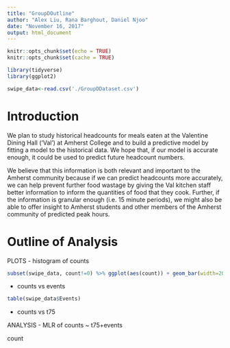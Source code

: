 ```yaml
---
title: "GroupDOutline"
author: "Alex Liu, Rana Barghout, Daniel Njoo"
date: "November 16, 2017"
output: html_document
---
```


```r
knitr::opts_chunk$set(echo = TRUE)
knitr::opts_chunk$set(cache = TRUE)
```


```r
library(tidyverse)
library(ggplot2)
```

```r
swipe_data<-read.csv('./GroupDDataset.csv')
```

# Introduction
We plan to study historical headcounts for meals eaten at the Valentine Dining Hall (‘Val’) at Amherst College and to build a predictive model by fitting a model to the historical data. We hope that, if our model is accurate enough, it could be used to predict future headcount numbers. 

We believe that this information is both relevant and important to the Amherst community because if we can predict headcounts more accurately, we can help prevent further food wastage by giving the Val kitchen staff better information to inform the quantities of food that they cook. Further, if the information is granular enough (i.e. 15 minute periods), we might also be able to offer insight to Amherst students and other members of the Amherst community of predicted peak hours.

# Outline of Analysis
PLOTS
- histogram of counts

```r
subset(swipe_data, count!=0) %>% ggplot(aes(count)) + geom_bar(width=20)
```


- counts vs events

```r

table(swipe_data$Events)
```


- counts vs t75

ANALYSIS
- MLR of counts ~ t75+events

count